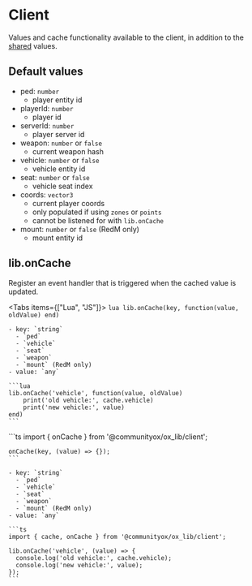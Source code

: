 
# Client

Values and cache functionality available to the client, in addition to the [shared](../Shared) values.

## Default values

- ped: `number`
  - player entity id
- playerId: `number`
  - player id
- serverId: `number`
  - player server id
- weapon: `number` or `false`
  - current weapon hash
- vehicle: `number` or `false`
  - vehicle entity id
- seat: `number` or `false`
  - vehicle seat index
- coords: `vector3`
  - current player coords
  - only populated if using `zones` or `points`
  - cannot be listened for with `lib.onCache`
- mount: `number` or `false` (RedM only)
  - mount entity id

## lib.onCache

Register an event handler that is triggered when the cached value is updated.

<Tabs items={["Lua", "JS"]}>
  <Tab>
    ```lua
    lib.onCache(key, function(value, oldValue) end)
    ```

    - key: `string`
      - `ped`
      - `vehicle`
      - `seat`
      - `weapon`
      - `mount` (RedM only)
    - value: `any`

    ```lua
    lib.onCache('vehicle', function(value, oldValue)
        print('old vehicle:', cache.vehicle)
        print('new vehicle:', value)
    end)
    ```
  </Tab>
  <Tab>
    ```ts
    import { onCache } from '@communityox/ox_lib/client';

    onCache(key, (value) => {});
    ```

    - key: `string`
      - `ped`
      - `vehicle`
      - `seat`
      - `weapon`
      - `mount` (RedM only)
    - value: `any`

    ```ts
    import { cache, onCache } from '@communityox/ox_lib/client';

    lib.onCache('vehicle', (value) => {
      console.log('old vehicle:', cache.vehicle);
      console.log('new vehicle:', value);
    });
    ```
  </Tab>
</Tabs>
